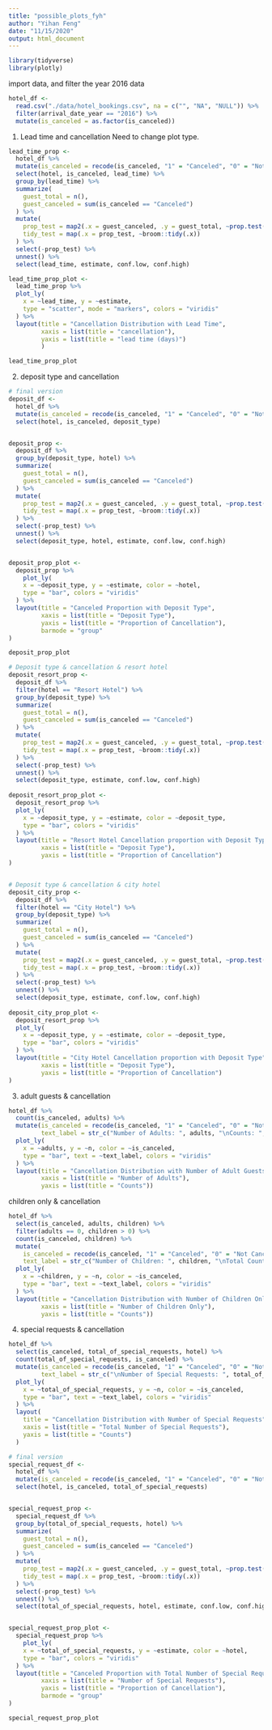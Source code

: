 ```yaml
---
title: "possible_plots_fyh"
author: "Yihan Feng"
date: "11/15/2020"
output: html_document
---
```



```r
library(tidyverse)
library(plotly)
```


import data, and filter the year 2016 data
```r
hotel_df <- 
  read.csv("./data/hotel_bookings.csv", na = c("", "NA", "NULL")) %>%
  filter(arrival_date_year == "2016") %>%
  mutate(is_canceled = as.factor(is_canceled))
```



1. Lead time and cancellation
Need to change plot type. 

```r
lead_time_prop <- 
  hotel_df %>%
  mutate(is_canceled = recode(is_canceled, "1" = "Canceled", "0" = "Not Canceled")) %>%
  select(hotel, is_canceled, lead_time) %>%
  group_by(lead_time) %>%
  summarize(
    guest_total = n(),
    guest_canceled = sum(is_canceled == "Canceled")
  ) %>%
  mutate(
    prop_test = map2(.x = guest_canceled, .y = guest_total, ~prop.test(x = .x, n = .y)),
    tidy_test = map(.x = prop_test, ~broom::tidy(.x))
  ) %>%
  select(-prop_test) %>%
  unnest() %>%
  select(lead_time, estimate, conf.low, conf.high)
```

```r
lead_time_prop_plot <- 
  lead_time_prop %>%
  plot_ly(
    x = ~lead_time, y = ~estimate,
    type = "scatter", mode = "markers", colors = "viridis"
  ) %>%
  layout(title = "Cancellation Distribution with Lead Time",
         xaxis = list(title = "cancellation"),
         yaxis = list(title = "lead time (days)")
         )

lead_time_prop_plot
```



2. deposit type and cancellation

```r
# final version
deposit_df <- 
  hotel_df %>%
  mutate(is_canceled = recode(is_canceled, "1" = "Canceled", "0" = "Not Canceled")) %>%
  select(hotel, is_canceled, deposit_type)


deposit_prop <- 
  deposit_df %>%
  group_by(deposit_type, hotel) %>%
  summarize(
    guest_total = n(), 
    guest_canceled = sum(is_canceled == "Canceled")
  ) %>%
  mutate(
    prop_test = map2(.x = guest_canceled, .y = guest_total, ~prop.test(x = .x, n = .y)),
    tidy_test = map(.x = prop_test, ~broom::tidy(.x))
  ) %>%
  select(-prop_test) %>%
  unnest() %>%
  select(deposit_type, hotel, estimate, conf.low, conf.high)


deposit_prop_plot <- 
  deposit_prop %>%
    plot_ly(
    x = ~deposit_type, y = ~estimate, color = ~hotel,
    type = "bar", colors = "viridis"
  ) %>%
  layout(title = "Canceled Proportion with Deposit Type",
         xaxis = list(title = "Deposit Type"),
         yaxis = list(title = "Proportion of Cancellation"), 
         barmode = "group"
)

deposit_prop_plot
```



```r
# Deposit type & cancellation & resort hotel  
deposit_resort_prop <- 
  deposit_df %>%
  filter(hotel == "Resort Hotel") %>%
  group_by(deposit_type) %>%
  summarize(
    guest_total = n(), 
    guest_canceled = sum(is_canceled == "Canceled")
  ) %>%
  mutate(
    prop_test = map2(.x = guest_canceled, .y = guest_total, ~prop.test(x = .x, n = .y)),
    tidy_test = map(.x = prop_test, ~broom::tidy(.x))
  ) %>%
  select(-prop_test) %>%
  unnest() %>%
  select(deposit_type, estimate, conf.low, conf.high)
  
deposit_resort_prop_plot <- 
  deposit_resort_prop %>%
  plot_ly(
    x = ~deposit_type, y = ~estimate, color = ~deposit_type,
    type = "bar", colors = "viridis"
  ) %>%
  layout(title = "Resort Hotel Cancellation proportion with Deposit Type",
         xaxis = list(title = "Deposit Type"),
         yaxis = list(title = "Proportion of Cancellation")
)


# Deposit type & cancellation & city hotel  
deposit_city_prop <- 
  deposit_df %>%
  filter(hotel == "City Hotel") %>%
  group_by(deposit_type) %>%
  summarize(
    guest_total = n(), 
    guest_canceled = sum(is_canceled == "Canceled")
  ) %>%
  mutate(
    prop_test = map2(.x = guest_canceled, .y = guest_total, ~prop.test(x = .x, n = .y)),
    tidy_test = map(.x = prop_test, ~broom::tidy(.x))
  ) %>%
  select(-prop_test) %>%
  unnest() %>%
  select(deposit_type, estimate, conf.low, conf.high)
  
deposit_city_prop_plot <- 
  deposit_resort_prop %>%
  plot_ly(
    x = ~deposit_type, y = ~estimate, color = ~deposit_type,
    type = "bar", colors = "viridis"
  ) %>%
  layout(title = "City Hotel Cancellation proportion with Deposit Type",
         xaxis = list(title = "Deposit Type"),
         yaxis = list(title = "Proportion of Cancellation")
)
```




3. adult guests & cancellation
```r
hotel_df %>%
  count(is_canceled, adults) %>%
  mutate(is_canceled = recode(is_canceled, "1" = "Canceled", "0" = "Not Canceled"),
         text_label = str_c("Number of Adults: ", adults, "\nCounts: ", n)) %>%
  plot_ly(
    x = ~adults, y = ~n, color = ~is_canceled,
    type = "bar", text = ~text_label, colors = "viridis"
  ) %>% 
  layout(title = "Cancellation Distribution with Number of Adult Guests",
         xaxis = list(title = "Number of Adults"), 
         yaxis = list(title = "Counts"))
```


children only & cancellation

```r
hotel_df %>%
  select(is_canceled, adults, children) %>%
  filter(adults == 0, children > 0) %>%
  count(is_canceled, children) %>%
  mutate(
    is_canceled = recode(is_canceled, "1" = "Canceled", "0" = "Not Canceled"), 
    text_label = str_c("Number of Children: ", children, "\nTotal Counts: ", n)) %>%
  plot_ly(
    x = ~children, y = ~n, color = ~is_canceled, 
    type = "bar", text = ~text_label, colors = "viridis"
  ) %>%
  layout(title = "Cancellation Distribution with Number of Children Only", 
         xaxis = list(title = "Number of Children Only"), 
         yaxis = list(title = "Counts"))
```


4. special requests & cancellation

```r
hotel_df %>%
  select(is_canceled, total_of_special_requests, hotel) %>%
  count(total_of_special_requests, is_canceled) %>%
  mutate(is_canceled = recode(is_canceled, "1" = "Canceled", "0" = "Not Canceled"), 
         text_label = str_c("\nNumber of Special Requests: ", total_of_special_requests, "\nCounts: ", n)) %>%
  plot_ly(
    x = ~total_of_special_requests, y = ~n, color = ~is_canceled,
    type = "bar", text = ~text_label, colors = "viridis"
  ) %>%
  layout(
    title = "Cancellation Distribution with Number of Special Requests", 
    xaxis = list(title = "Total Number of Special Requests"), 
    yaxis = list(title = "Counts")
  )

```


```r
# final version
special_request_df <- 
  hotel_df %>%
  mutate(is_canceled = recode(is_canceled, "1" = "Canceled", "0" = "Not Canceled")) %>%
  select(hotel, is_canceled, total_of_special_requests)


special_request_prop <- 
  special_request_df %>%
  group_by(total_of_special_requests, hotel) %>%
  summarize(
    guest_total = n(), 
    guest_canceled = sum(is_canceled == "Canceled")
  ) %>%
  mutate(
    prop_test = map2(.x = guest_canceled, .y = guest_total, ~prop.test(x = .x, n = .y)),
    tidy_test = map(.x = prop_test, ~broom::tidy(.x))
  ) %>%
  select(-prop_test) %>%
  unnest() %>%
  select(total_of_special_requests, hotel, estimate, conf.low, conf.high)


special_request_prop_plot <- 
  special_request_prop %>%
    plot_ly(
    x = ~total_of_special_requests, y = ~estimate, color = ~hotel,
    type = "bar", colors = "viridis"
  ) %>%
  layout(title = "Canceled Proportion with Total Number of Special Request",
         xaxis = list(title = "Number of Special Requests"),
         yaxis = list(title = "Proportion of Cancellation"), 
         barmode = "group"
)

special_request_prop_plot
```


























